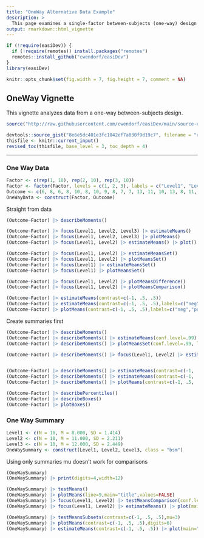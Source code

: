 ```yaml
---
title: "OneWay Alternative Data Example"
description: >
  This page examines a single-factor between-subjects (one-way) design using raw data input, focusing on comparisons and contrasts.
output: rmarkdown::html_vignette
---
```


```r
if (!require(easiDev)) {
  if (!require(remotes)) install.packages("remotes")
  remotes::install_github("cwendorf/easiDev")
}
library(easiDev)
```

```r
knitr::opts_chunk$set(fig.width = 7, fig.height = 7, comment = NA)
```

## OneWay Vignette

This vignette analyzes data from a one-way between-subjects design.

```r
source("http://raw.githubusercontent.com/cwendorf/easiDev/main/source-easiDev.R")
```

```r
devtools::source_gist("8e6e5dc401e3fc1042ef7a030f9d19c7", filename = "revised_toc.R")
thisfile <- knitr::current_input()
revised_toc(thisfile, base_level = 3, toc_depth = 4)
```

---

### One Way Data

```r
Factor <- c(rep(1, 10), rep(2, 10), rep(3, 10))
Factor <- factor(Factor, levels = c(1, 2, 3), labels = c("Level1", "Level2", "Level3"))
Outcome <- c(6, 8, 6, 8, 10, 8, 10, 9, 8, 7, 7, 13, 11, 10, 13, 8, 11, 14, 12, 11, 9, 16, 11, 12, 15, 13, 9, 14, 11, 10)
OneWayData <- construct(Factor, Outcome)
```

Straight from data
```r
(Outcome~Factor) |> describeMoments()

(Outcome~Factor) |> focus(Level1, Level2, Level3) |> estimateMeans()
(Outcome~Factor) |> focus(Level1, Level2, Level3) |> plotMeans()
(Outcome~Factor) |> focus(Level1, Level2) |> estimateMeans() |> plot()
```

```r
(Outcome~Factor) |> focus(Level1, Level2) |> estimateMeansSet()
(Outcome~Factor) |> focus(Level1, Level2) |> plotMeansSet()
(Outcome~Factor) |> focus(Level1) |> estimateMeansSet()
(Outcome~Factor) |> focus(Level1) |> plotMeansSet()
```

```r
(Outcome~Factor) |> focus(Level1, Level2) |> plotMeansDifference()
(Outcome~Factor) |> focus(Level1, Level2) |> plotMeansComparison()

(Outcome~Factor) |> estimateMeans(contrast=c(-1, .5, .5))
(Outcome~Factor) |> estimateMeans(contrast=c(-1, .5, .5),labels=c("neg","pos")) |> plot(main="Cool",digits=1,xlab="time")
(Outcome~Factor) |> plotMeans(contrast=c(-1, .5, .5),labels=c("neg","pos"))

```

Create summaries first
```r

(Outcome~Factor) |> describeMoments()
(Outcome~Factor) |> describeMoments() |> estimateMeans(conf.level=.99)
(Outcome~Factor) |> describeMoments() |> plotMeansSet(conf.level=.99, line=9, rope=c(8,10))

(Outcome~Factor) |> describeMoments() |> focus(Level1, Level2) |> estimateMeans() |> plot()


(Outcome~Factor) |> describeMoments() |> estimateMeans(contrast=c(-1, .5, .5))
(Outcome~Factor) |> describeMoments() |> estimateMeans(contrast=c(-1, .5, .5),labels=c("neg","pos")) |> plot(main="Cool",digits=1,xlab="time")
(Outcome~Factor) |> describeMoments() |> plotMeans(contrast=c(-1, .5, .5), rope=c(-2,2))
```


```r
(Outcome~Factor) |> describePercentiles()
(Outcome~Factor) |> describeBoxes()
(Outcome~Factor) |> plotBoxes()

```


### One Way Summary

```r
Level1 <- c(N = 10, M = 8.000, SD = 1.414)
Level2 <- c(N = 10, M = 11.000, SD = 2.211)
Level3 <- c(N = 10, M = 12.000, SD = 2.449)
OneWaySummary <- construct(Level1, Level2, Level3, class = "bsm")
```

Using only summaries
mu doesn't work for comparisons
```r
(OneWaySummary)
(OneWaySummary) |> print(digits=4,width=12)

(OneWaySummary) |> testMeans()
(OneWaySummary) |> plotMeans(line=9,main="title",values=FALSE)
(OneWaySummary) |> focus(Level1, Level2) |> testMeansComparison(conf.level=.99, mu =0)
(OneWaySummary) |> focus(Level1, Level2) |> estimateMeans() |> plot(main="title")

(OneWaySummary) |> testMeansSubsets(contrast=c(-1, .5, .5),mu=3)
(OneWaySummary) |> plotMeans(contrast=c(-1, .5, .5),digits=6)
(OneWaySummary) |> estimateMeans(contrast=c(-1, .5, .5)) |> plot(main="title",digits=6)

```

